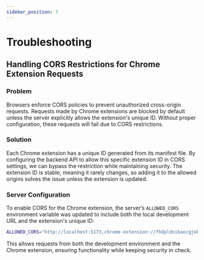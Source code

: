 ```yaml
---
sidebar_position: 7
---
```

# Troubleshooting

## Handling CORS Restrictions for Chrome Extension Requests

### Problem 

Browsers enforce CORS policies to prevent unauthorized cross-origin requests. Requests made by Chrome extensions are blocked by default unless the server explicitly allows the extension's unique ID. Without proper configuration, these requests will fail due to CORS restrictions.

### Solution

Each Chrome extension has a unique ID generated from its manifest file. By configuring the backend API to allow this specific extension ID in CORS settings, we can bypass the restriction while maintaining security. The extension ID is stable, meaning it rarely changes, so adding it to the allowed origins solves the issue unless the extension is updated.

### Server Configuration

To enable CORS for the Chrome extension, the server’s `ALLOWED_CORS` environment variable was updated to include both the local development URL and the extension's unique ID:

```bash
ALLOWED_CORS="http://localhost:5173,chrome-extension://fhdpldnibaocgjobfdkikidckofodicc"
```

This allows requests from both the development environment and the Chrome extension, ensuring functionality while keeping security in check.